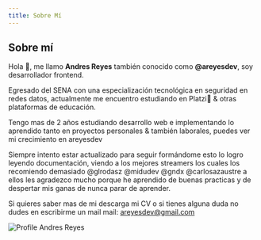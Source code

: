 ```yaml
---
title: Sobre Mí
---
```


## Sobre mí

Hola 👋, me llamo **Andres Reyes** también conocido como **@areyesdev**, soy desarrollador frontend.

Egresado del SENA con una especialización tecnológica en seguridad en redes datos, actualmente me encuentro estudiando en Platzi💚 & otras plataformas de educación.

Tengo mas de 2 años estudiando desarrollo web e implementando lo aprendido tanto en proyectos personales & también laborales, puedes ver mi crecimiento en <IconGithub size={16} />areyesdev

Siempre intento estar actualizado para seguir formándome esto lo logro leyendo documentación, viendo a los mejores streamers los cuales los recomiendo demasiado @glrodasz @midudev @gndx @carlosazaustre a ellos les agradezco mucho porque he aprendido de buenas practicas y de despertar mis ganas de nunca parar de aprender.

Si quieres saber mas de mi descarga mi CV o si tienes alguna duda no dudes en escribirme un mail mail: areyesdev@gmail.com

<Image width={672} height={436} src="/static/images/profile.png" alt="Profile Andres Reyes" />

<Skills />
